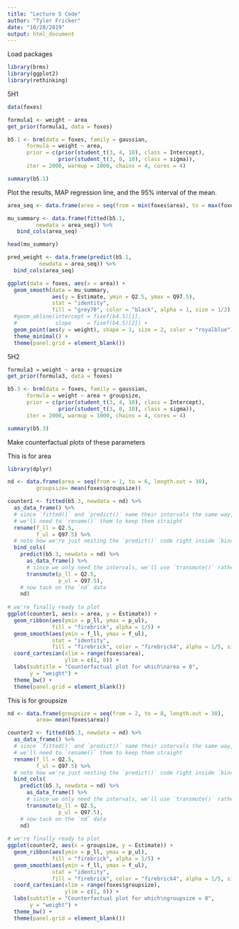 ```yaml
---
title: "Lecture 5 Code"
author: "Tyler Fricker"
date: "10/28/2019"
output: html_document
---
```


Load packages
```r
library(brms)
library(ggplot2)
library(rethinking)
```

5H1
```r
data(foxes)

formula1 <- weight ~ area
get_prior(formula1, data = foxes)

b5.1 <- brm(data = foxes, family = gaussian,
      formula = weight ~ area,
      prior = c(prior(student_t(3, 4, 10), class = Intercept),
                prior(student_t(3, 0, 10), class = sigma)),
      iter = 2000, warmup = 1000, chains = 4, cores = 4)

summary(b5.1)
```

Plot the results, MAP regression line, and the 95\% interval of the mean.
```r
area_seq <- data.frame(area = seq(from = min(foxes$area), to = max(foxes$area), length.out = 30))

mu_summary <- data.frame(fitted(b5.1, 
         newdata = area_seq)) %>%
   bind_cols(area_seq)

head(mu_summary)

pred_weight <- data.frame(predict(b5.1,
          newdata = area_seq)) %>%
  bind_cols(area_seq)

ggplot(data = foxes, aes(x = area)) +
  geom_smooth(data = mu_summary,
              aes(y = Estimate, ymin = Q2.5, ymax = Q97.5),
              stat = "identity",
              fill = "grey70", color = "black", alpha = 1, size = 1/2) +
  #geom_abline(intercept = fixef(b4.5)[1], 
  #            slope     = fixef(b4.5)[2]) +
  geom_point(aes(y = weight), shape = 1, size = 2, color = "royalblue") +
  theme_minimal() +
  theme(panel.grid = element_blank())
```


5H2
```r
formula3 = weight ~ area + groupsize
get_prior(formula3, data = foxes)

b5.3 <- brm(data = foxes, family = gaussian,
      formula = weight ~ area + groupsize,
      prior = c(prior(student_t(3, 4, 10), class = Intercept),
                prior(student_t(3, 0, 10), class = sigma)),
      iter = 2000, warmup = 1000, chains = 4, cores = 4)

summary(b5.3)
```

Make counterfactual plots of these parameters

This is for area
```r
library(dplyr)

nd <- data.frame(area = seq(from = 1, to = 6, length.out = 30),
         groupsize= mean(foxes$groupsize))

counter1 <- fitted(b5.3, newdata = nd) %>% 
  as_data_frame() %>%
  # since `fitted()` and `predict()` name their intervals the same way, 
  # we'll need to `rename()` them to keep them straight
  rename(f_ll = Q2.5,
         f_ul = Q97.5) %>% 
  # note how we're just nesting the `predict()` code right inside `bind_cols()`
  bind_cols(
    predict(b5.3, newdata = nd) %>% 
      as_data_frame() %>%
      # since we only need the intervals, we'll use `transmute()` rather than `mutate()`
      transmute(p_ll = Q2.5,
                p_ul = Q97.5),
    # now tack on the `nd` data
    nd)
  
# we're finally ready to plot
ggplot(counter1, aes(x = area, y = Estimate)) +
  geom_ribbon(aes(ymin = p_ll, ymax = p_ul),
              fill = "firebrick", alpha = 1/5) +
  geom_smooth(aes(ymin = f_ll, ymax = f_ul),
              stat = "identity",
              fill = "firebrick", color = "firebrick4", alpha = 1/5, size = 1/4) +
  coord_cartesian(xlim = range(foxes$area),
                  ylim = c(1, 8)) +
  labs(subtitle = "Counterfactual plot for which\narea = 0",
       y = "weight") +
  theme_bw() +
  theme(panel.grid = element_blank()) 
```

This is for groupsize
```r
nd <- data.frame(groupsize = seq(from = 2, to = 8, length.out = 30),
         area= mean(foxes$area))

counter2 <- fitted(b5.3, newdata = nd) %>% 
  as_data_frame() %>%
  # since `fitted()` and `predict()` name their intervals the same way, 
  # we'll need to `rename()` them to keep them straight
  rename(f_ll = Q2.5,
         f_ul = Q97.5) %>% 
  # note how we're just nesting the `predict()` code right inside `bind_cols()`
  bind_cols(
    predict(b5.3, newdata = nd) %>% 
      as_data_frame() %>%
      # since we only need the intervals, we'll use `transmute()` rather than `mutate()`
      transmute(p_ll = Q2.5,
                p_ul = Q97.5),
    # now tack on the `nd` data
    nd)
  
# we're finally ready to plot
ggplot(counter2, aes(x = groupsize, y = Estimate)) +
  geom_ribbon(aes(ymin = p_ll, ymax = p_ul),
              fill = "firebrick", alpha = 1/5) +
  geom_smooth(aes(ymin = f_ll, ymax = f_ul),
              stat = "identity",
              fill = "firebrick", color = "firebrick4", alpha = 1/5, size = 1/4) +
  coord_cartesian(xlim = range(foxes$groupsize),
                  ylim = c(1, 8)) +
  labs(subtitle = "Counterfactual plot for which\ngroupsize = 0",
       y = "weight") +
  theme_bw() +
  theme(panel.grid = element_blank()) 
```


